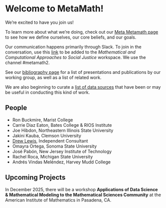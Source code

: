 # Welcome to MetaMath! 


We're excited to have you join us!

To learn more about what we're doing, check out our [Meta Metamath page](meta-metamath.qmd) to see how we define ourselves, our core beliefs, and our goals.

Our communication happens primarily through Slack. To join in the conversation, use this [link](http://mcasj.slack.com) to be added to the *Mathematical and Computational Approaches to Social Justice* workspace. We use the channel #metamath2.

See our [bibliography page](bibliography.qmd) for a list of presentations and publications by our working group, as well as a list of related work.

We are also beginning to curate a [list of data sources](data-sources.qmd) that have been or may be useful in conducting this kind of work.


## People

- Ron Buckmire, Marist College
- Carrie Diaz Eaton, Bates College & RIOS Institute
- Joe Hibdon, Northeastern Illinois State University
- Jakini Kauba, Clemson University
- [Drew Lewis](https://drew-lewis.com), Independent Consultant
- Omayra Ortega, Sonoma State University
- José Pabón, New Jersey Institute of Technology
- Rachel Roca, Michigan State University
- Andrés Vindas Meléndez, Harvey Mudd College


## Upcoming Projects
In December 2025, there will be a workshop __Applications of Data Science & Mathematical Modeling to the Mathematical Sciences Community__ at the American Institute of Mathematics in Pasadena, CA.
